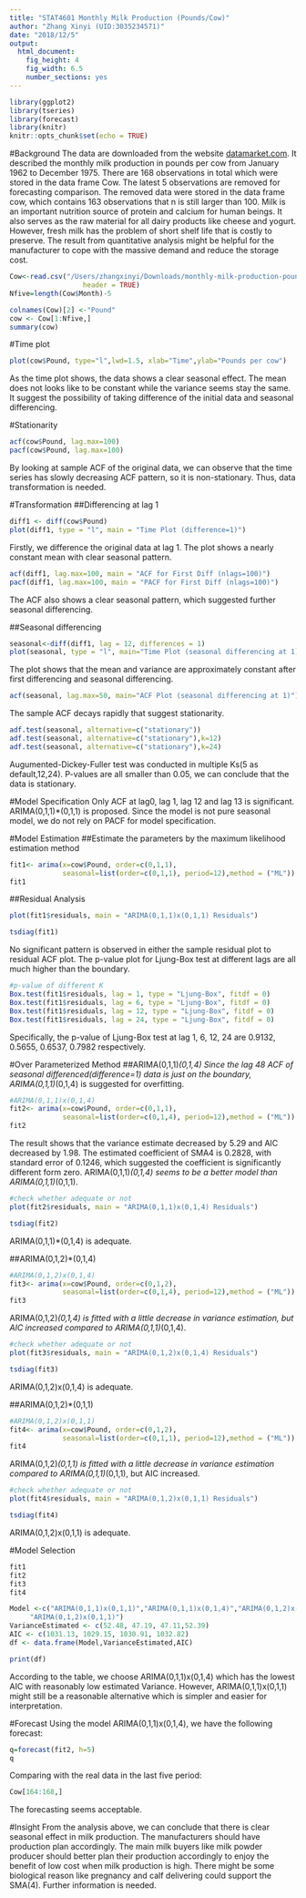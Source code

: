 ```yaml
---
title: "STAT4601 Monthly Milk Production (Pounds/Cow)"
author: "Zhang Xinyi (UID:3035234571)"
date: "2018/12/5"
output: 
  html_document: 
    fig_height: 4
    fig_width: 6.5
    number_sections: yes
---
```


```r
library(ggplot2)
library(tseries)
library(forecast)
library(knitr)
knitr::opts_chunk$set(echo = TRUE)
```

#Background 
The data are downloaded from the website [datamarket.com](https://datamarket.com/data/set/22ox/monthly-milk-production-pounds-per-cow-jan-62-dec-75#!ds=22ox&display=line). It described the monthly milk production in pounds per cow from January 1962 to December 1975. There are 168 observations in total which were stored in the data frame Cow. The latest 5 observations are removed for forecasting comparison. The removed data were stored in the data frame cow, which contains 163 observations that n is still larger than 100. Milk is an important nutrition source of protein and calcium for human beings. It also serves as the raw material for all dairy products like cheese and yogurt. However, fresh milk has the problem of short shelf life that is costly to preserve. The result from quantitative analysis might be helpful for the manufacturer to cope with the massive demand and reduce the storage cost.

```r
Cow<-read.csv("/Users/zhangxinyi/Downloads/monthly-milk-production-pounds-p.csv", 
                  header = TRUE)
Nfive=length(Cow$Month)-5

colnames(Cow)[2] <-"Pound"
cow <- Cow[1:Nfive,]
summary(cow)
```
 
 \newpage
 
#Time plot
```r
plot(cow$Pound, type="l",lwd=1.5, xlab="Time",ylab="Pounds per cow")
```

As the time plot shows, the data shows a clear seasonal effect. The mean does not looks like to be constant while the variance seems stay the same. It suggest the possibility of taking difference of the initial data and seasonal differencing.

#Stationarity
```r
acf(cow$Pound, lag.max=100)
pacf(cow$Pound, lag.max=100)
```

By looking at sample ACF of the original data, we can observe that the time series has slowly decreasing ACF pattern, so it is non-stationary. Thus, data transformation is needed.

#Transformation
##Differencing at lag 1
```r
diff1 <- diff(cow$Pound)
plot(diff1, type = "l", main = "Time Plot (difference=1)")
```

Firstly, we difference the original data at lag 1. The plot shows a nearly constant mean with clear seasonal pattern. 
```r
acf(diff1, lag.max=100, main = "ACF for First Diff (nlags=100)")
pacf(diff1, lag.max=100, main = "PACF for First Diff (nlags=100)")
```

The ACF also shows a clear seasonal pattern, which suggested further seasonal differencing.

##Seasonal differencing
```r
seasonal<-diff(diff1, lag = 12, differences = 1)
plot(seasonal, type = "l", main="Time Plot (seasonal differencing at 1)")
```

The plot shows that the mean and variance are approximately constant after first differencing and seasonal differencing. 
```r
acf(seasonal, lag.max=50, main="ACF Plot (seasonal differencing at 1)")
```

The sample ACF decays rapidly that suggest stationarity. 
```r
adf.test(seasonal, alternative=c("stationary"))
adf.test(seasonal, alternative=c("stationary"),k=12)
adf.test(seasonal, alternative=c("stationary"),k=24)
```

Augumented-Dickey-Fuller test was conducted in multiple Ks(5 as default,12,24). P-values are all smaller than 0.05, we can conclude that the data is stationary.

#Model Specification
Only  ACF at lag0, lag 1, lag 12 and lag 13 is significant. ARIMA(0,1,1)*(0,1,1) is proposed. Since the model is not pure seasonal model, we do not rely on PACF for model specification.

#Model Estimation
##Estimate the parameters by the maximum likelihood estimation method
```r
fit1<- arima(x=cow$Pound, order=c(0,1,1),
             seasonal=list(order=c(0,1,1), period=12),method = ("ML"))
fit1
```

##Residual Analysis
```r
plot(fit1$residuals, main = "ARIMA(0,1,1)x(0,1,1) Residuals")
```

```r
tsdiag(fit1)
```

No  significant pattern is observed in either the sample residual plot to residual ACF plot. The p-value plot for Ljung-Box test at different lags are all much higher than the boundary.

```r
#p-value of different K
Box.test(fit1$residuals, lag = 1, type = "Ljung-Box", fitdf = 0)
Box.test(fit1$residuals, lag = 6, type = "Ljung-Box", fitdf = 0)
Box.test(fit1$residuals, lag = 12, type = "Ljung-Box", fitdf = 0)
Box.test(fit1$residuals, lag = 24, type = "Ljung-Box", fitdf = 0)
```

Specifically, the p-value of Ljung-Box test at lag 1, 6, 12, 24 are 0.9132, 0.5655, 0.6537, 0.7982 respectively. 

#Over Parameterized Method
##ARIMA(0,1,1)*(0,1,4)
Since the lag 48 ACF of seasonal differenced(difference=1) data is just on the boundary, ARIMA(0,1,1)*(0,1,4) is suggested for overfitting.

```r
#ARIMA(0,1,1)x(0,1,4)
fit2<- arima(x=cow$Pound, order=c(0,1,1),
             seasonal=list(order=c(0,1,4), period=12),method = ("ML"))
fit2
```

The result shows that the variance estimate decreased by 5.29 and AIC decreased by 1.98. The estimated coefficient of SMA4 is 0.2828, with standard error of 0.1246, which suggested the coefficient is significantly different form zero.  ARIMA(0,1,1)*(0,1,4) seems to be a better model than ARIMA(0,1,1)*(0,1,1).

```r
#check whether adequate or not
plot(fit2$residuals, main = "ARIMA(0,1,1)x(0,1,4) Residuals")
```
```r
tsdiag(fit2)
```

ARIMA(0,1,1)*(0,1,4) is adequate.

##ARIMA(0,1,2)*(0,1,4)
```r
#ARIMA(0,1,2)x(0,1,4)
fit3<- arima(x=cow$Pound, order=c(0,1,2),
             seasonal=list(order=c(0,1,4), period=12),method = ("ML"))
fit3
```

ARIMA(0,1,2)*(0,1,4) is fitted with a little decrease in variance estimation, but AIC increased compared to ARIMA(0,1,1)*(0,1,4).

```r
#check whether adequate or not
plot(fit3$residuals, main = "ARIMA(0,1,2)x(0,1,4) Residuals")
```
```r
tsdiag(fit3)
```

ARIMA(0,1,2)x(0,1,4) is adequate.

##ARIMA(0,1,2)*(0,1,1)
```r
#ARIMA(0,1,2)x(0,1,1)
fit4<- arima(x=cow$Pound, order=c(0,1,2),
             seasonal=list(order=c(0,1,1), period=12),method = ("ML"))
fit4
```

ARIMA(0,1,2)*(0,1,1) is fitted with a little decrease in variance estimation compared to ARIMA(0,1,1)*(0,1,1), but AIC increased.

```r
#check whether adequate or not
plot(fit4$residuals, main = "ARIMA(0,1,2)x(0,1,1) Residuals")
```
```r
tsdiag(fit4)
```

ARIMA(0,1,2)x(0,1,1) is adequate.

#Model Selection
```r
fit1
fit2
fit3
fit4

Model <-c("ARIMA(0,1,1)x(0,1,1)","ARIMA(0,1,1)x(0,1,4)","ARIMA(0,1,2)x(0,1,4)",
     "ARIMA(0,1,2)x(0,1,1)")
VarianceEstimated <- c(52.48, 47.19, 47.11,52.39)
AIC <- c(1031.13, 1029.15, 1030.91, 1032.82)
df <- data.frame(Model,VarianceEstimated,AIC)
```

```r
print(df)
```

According to the table, we choose ARIMA(0,1,1)x(0,1,4) which has the lowest AIC with reasonably low estimated Variance. However, ARIMA(0,1,1)x(0,1,1) might still be a reasonable alternative which is simpler and easier for interpretation.

#Forecast
Using the model ARIMA(0,1,1)x(0,1,4), we have the following forecast:
```r
q=forecast(fit2, h=5)
q
```

Comparing with the real data in the last five period:
```r
Cow[164:168,]
```

The forecasting seems acceptable.

#Insight
From the analysis above, we can conclude that there is clear seasonal effect in milk production. The manufacturers should have production plan accordingly. The main milk buyers like milk powder producer should better plan their production accordingly to enjoy the benefit of low cost when milk production is high. There might be some biological reason like pregnancy and calf delivering could support the SMA(4). Further information is needed. 





